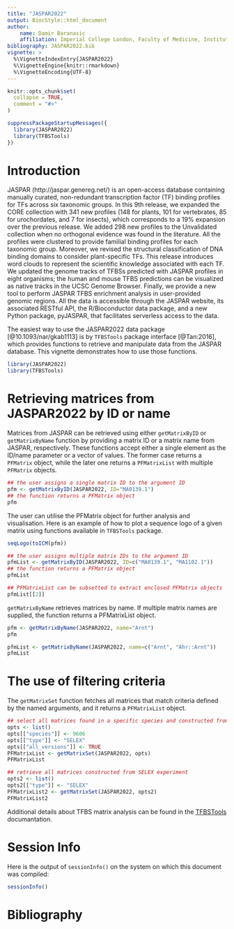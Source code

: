 ```yaml
---
title: "JASPAR2022"
output: BiocStyle::html_document
author:
    name: Damir Baranasic
    affiliation: Imperial College London, Faculty of Medicine, Institute of Clinical Sciences, Hammersmith Campus, Du Cane Road, W12 0NN, London
bibliography: JASPAR2022.bib
vignette: >
  %\VignetteIndexEntry{JASPAR2022}
  %\VignetteEngine{knitr::rmarkdown}
  %\VignetteEncoding{UTF-8}
---
```


```r
knitr::opts_chunk$set(
  collapse = TRUE,
  comment = "#>"
)
```

```r
suppressPackageStartupMessages({
  library(JASPAR2022)
  library(TFBSTools)
})
```

# Introduction

JASPAR (http://jaspar.genereg.net/) is an open-access database containing manually curated, non-redundant transcription factor (TF) binding profiles for TFs across six taxonomic groups. In this 9th release, we expanded the CORE collection with 341 new profiles (148 for plants, 101 for vertebrates, 85 for urochordates, and 7 for insects), which corresponds to a 19% expansion over the previous release. We added 298 new profiles to the Unvalidated collection when no orthogonal evidence was found in the literature. All the profiles were clustered to provide familial binding profiles for each taxonomic group. Moreover, we revised the structural classification of DNA binding domains to consider plant-specific TFs. This release introduces word clouds to represent the scientific knowledge associated with each TF. We updated the genome tracks of TFBSs predicted with JASPAR profiles in eight organisms; the human and mouse TFBS predictions can be visualized as native tracks in the UCSC Genome Browser. Finally, we provide a new tool to perform JASPAR TFBS enrichment analysis in user-provided genomic regions. All the data is accessible through the JASPAR website, its associated RESTful API, the R/Bioconductor data package, and a new Python package, pyJASPAR, that facilitates serverless access to the data.

The easiest way to use the JASPAR2022 data package [@10.1093/nar/gkab1113] is by `TFBSTools` package interface [@Tan:2016], which provides functions to retrieve and manipulate data from the JASPAR database. This vignette demonstrates how to use those functions.

```r
library(JASPAR2022)
library(TFBSTools)

```

# Retrieving matrices from JASPAR2022 by ID or name

Matrices from JASPAR can be retrieved using either `getMatrixByID` or ` getMatrixByName` function by providing a matrix ID or a matrix name from JASPAR, respectively. These functions accept either a single element as the ID/name parameter or a vector of values. The former case returns a `PFMatrix` object, while the later one returns a `PFMatrixList` with multiple `PFMatrix` objects.

```r

## the user assigns a single matrix ID to the argument ID 
pfm <- getMatrixByID(JASPAR2022, ID="MA0139.1")
## the function returns a PFMatrix object
pfm
```

The user can utilise the PFMatrix object for further analysis and visualisation. Here is an example of how to plot a sequence logo of a given matrix using functions available in `TFBSTools` package.

```r
seqLogo(toICM(pfm))
```

```r
## the user assigns multiple matrix IDs to the argument ID 
pfmList <- getMatrixByID(JASPAR2022, ID=c("MA0139.1", "MA1102.1"))
## the function returns a PFMatrix object
pfmList

## PFMatrixList can be subsetted to extract enclosed PFMatrix objects
pfmList[[2]]
```

`getMatrixByName` retrieves matrices by name. If multiple matrix names are supplied, the function returns a PFMatrixList object.

```r
pfm <- getMatrixByName(JASPAR2022, name="Arnt")
pfm

pfmList <- getMatrixByName(JASPAR2022, name=c("Arnt", "Ahr::Arnt"))
pfmList

```

# The use of filtering criteria

The `getMatrixSet` function fetches all matrices that match criteria defined by the named arguments, and it returns a `PFMatrixList` object. 

```r

## select all matrices found in a specific species and constructed from the SELEX experiment
opts <- list()
opts[["species"]] <- 9606
opts[["type"]] <- "SELEX"
opts[["all_versions"]] <- TRUE
PFMatrixList <- getMatrixSet(JASPAR2022, opts)
PFMatrixList

## retrieve all matrices constructed from SELEX experiment
opts2 <- list()
opts2[["type"]] <- "SELEX"
PFMatrixList2 <- getMatrixSet(JASPAR2022, opts2)
PFMatrixList2
```

Additional details about TFBS matrix analysis can be found in the [TFBSTools](https://bioconductor.org/packages/release/bioc/html/TFBSTools.html) documantation.

# Session Info

Here is the output of `sessionInfo()` on the system on which this document was compiled:

```r
sessionInfo()
```

# Bibliography


